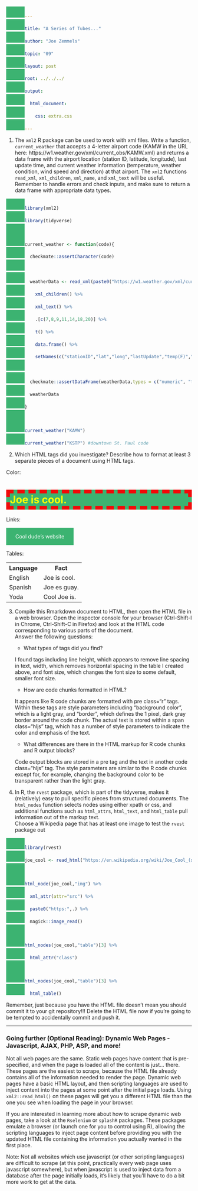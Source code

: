 ```yaml
---
title: "A Series of Tubes..."
author: "Joe Zemmels"
topic: "09"
layout: post
root: ../../../
output: 
  html_document: 
    css: extra.css
---
```


1. The `xml2` R package can be used to work with xml files. Write a function, `current_weather` that accepts a 4-letter airport code (KAMW in the URL here: https://w1.weather.gov/xml/current_obs/KAMW.xml) and returns a data frame with the airport location (station ID, latitude, longitude), last update time, and current weather information (temperature, weather condition, wind speed and direction) at that airport. The `xml2` functions `read_xml`, `xml_children`, `xml_name`, and `xml_text` will be useful. Remember to handle errors and check inputs, and make sure to return a data frame with appropriate data types. 

```r
library(xml2)
library(tidyverse)

current_weather <- function(code){
  checkmate::assertCharacter(code)
  
  weatherData <- read_xml(paste0("https://w1.weather.gov/xml/current_obs/",code,".xml")) %>%
    xml_children() %>%
    xml_text() %>%
    .[c(7,8,9,11,14,18,20)] %>%
    t() %>%
    data.frame() %>%
    setNames(c("stationID","lat","long","lastUpdate","temp(F)","windDirection","windSpeed(MPH)"))
  
  checkmate::assertDataFrame(weatherData,types = c("numeric", "factor"), min.rows = 1, col.names = "named")
  weatherData
}

current_weather("KAMW")
current_weather("KSTP") #downtown St. Paul code
```

2. Which HTML tags did you investigate? Describe how to format at least 3 separate pieces of a document using HTML tags.

Color:

<!--html_preserve-->
<h1 style="background-color:rgb(60, 179, 113);color:Yellow;border:10px dashed #F10909">Joe is cool.</h1>
<!--/html_preserve-->

Links:
<!--html_preserve-->
<style>
a:link, a:visited {
  background-color: rgb(60, 179, 113);
  color: white;
  padding: 15px 25px;
  text-align: center;
  text-decoration: none;
  display: inline-block;
}

a:hover, a:active {
  background-color: #F10909;
}
</style>

<a href="https://jzemmels.github.io" target="_blank">Cool dude's website</a>
<!--/html_preserve-->

Tables:

<!--html_preserve-->
<table style="width:50%">
  <tr>
    <th>Language</th>
    <th>Fact</th>
  </tr>
  <tr>
    <td>English</td>
    <td>Joe is cool.</td>
  </tr>
  <tr>
    <td>Spanish</td>
    <td>Joe es guay.</td>
  </tr>
  <tr>
    <td>Yoda</td>
    <td>Cool Joe is.</td>
  </tr>
</table>
<!--/html_preserve-->

3. Compile this Rmarkdown document to HTML, then open the HTML file in a web browser. Open the inspector console for your browser (Ctrl-Shift-I in Chrome, Ctrl-Shift-C in Firefox) and look at the HTML code corresponding to various parts of the document. <br>
Answer the following questions:

    - What types of tags did you find? 
    
    I found tags including line height, which appears to remove line spacing in text, width, which removes horizontal spacing in the table I created above, and font size, which changes the font size to some default, smaller font size.

    - How are code chunks formatted in HTML?
    
    It appears like R code chunks are formatted with pre class="r" tags. Within these tags are style parameters including "background color", which is a light gray, and "border", which defines the 1 pixel, dark gray border around the code chunk. The actual text is stored within a span class="hljs" tag, which has a number of style parameters to indicate the color and emphasis of the text.

    - What differences are there in the HTML markup for R code chunks and R output blocks?
    
    Code output blocks are stored in a pre tag and the text in another code class="hljs" tag. The style parameters are similar to the R code chunks except for, for example, changing the background color to be transparent rather than the light gray.
    
    
4. In R, the `rvest` package, which is part of the tidyverse, makes it (relatively) easy to pull specific pieces from structured documents. The `html_nodes` function selects nodes using either xpath or css, and additional functions such as `html_attrs`, `html_text`, and `html_table` pull information out of the markup text.<br>
Choose a Wikipedia page that has at least one image to test the `rvest` package out

```r
library(rvest)
joe_cool <- read_html("https://en.wikipedia.org/wiki/Joe_Cool_(song)")

html_node(joe_cool,"img") %>% 
  xml_attr(attr="src") %>%
  paste0("https:",.) %>%
  magick::image_read()

html_nodes(joe_cool,"table")[3] %>%
  html_attr("class")

html_nodes(joe_cool,"table")[3] %>%
  html_table()
```

Remember, just because you have the HTML file doesn't mean you should commit it to your git repository!!! Delete the HTML file now if you're going to be tempted to accidentally commit and push it.

---

### Going further (Optional Reading): Dynamic Web Pages - Javascript, AJAX, PHP, ASP, and more!

Not all web pages are the same. Static web pages have content that is pre-specified, and when the page is loaded all of the content is just... there. These pages are the easiest to scrape, because the HTML file already contains all of the information needed to render the page. Dynamic web pages have a basic HTML layout, and then scripting languages are used to inject content into the pages at some point after the initial page loads. Using `xml2::read_html()` on these pages will get you a different HTML file than the one you see when loading the page in your browser. 

If you are interested in learning more about how to scrape dynamic web pages, take a look at the `Rselenium` or `splashR` packages. These packages emulate a browser (or launch one for you to control using R), allowing the scripting languages to inject page content before providing you with the updated HTML file containing the information you actually wanted in the first place.

Note: Not all websites which use javascript (or other scripting languages) are difficult to scrape (at this point, practically every web page uses javascript somewhere), but when javascript is used to inject data from a database after the page initially loads, it's likely that you'll have to do a bit more work to get at the data. 
